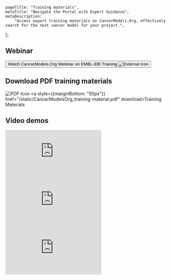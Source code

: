 
[comment]: # "Metadata"
[comment]: # "Page title = h1 in banner"

	pageTitle: "Training materials",
	metaTitle: "Navigate the Portal with Expert Guidance",
	metaDescription:
		"Access expert training materials on CancerModels.Org, effectively search for the next cancer model for your project.",
};

[comment]: # "Page content below"
[comment]: # "Can include html tags"

## Webinar

[comment]: # "Do not break Button line"
<Button color="dark" priority="primary" htmlTag="a" href="https://www.ebi.ac.uk/training/events/guide-identifying-suitable-patient-derived-cancer-models-cancermodelsorg/">Watch CancerModels.Org Webinar on EMBL-EBI Training&nbsp;<img className="d-inline" src="/img/external-icon.svg" title="External Icon" alt="External Icon"/></Button>

## Download PDF training materials
<img className="d-inline" src="/img/pdf-icon.svg" title="PDF Icon" alt="PDF Icon"/>&nbsp;<a style={{marginBottom: "50px"}} href="/static/CancerModelsOrg_training-material.pdf" download>Training Materials</a>

## Video demos
<div style={{ padding:"56.59% 0 0 0",position:"relative", marginBottom: "7vh" }}><iframe src="https://player.vimeo.com/video/913376033?badge=0&amp;autopause=0&amp;player_id=0&amp;app_id=58479" frameborder="0" allow="autoplay; fullscreen; picture-in-picture" style={{ position:"absolute", top:"0", left:"0", width:"100%", height:"100%" }} title="CancerModels.Org - Batch Download Feature"></iframe></div><script src="https://player.vimeo.com/api/player.js"></script>

<div style={{ padding:"56.59% 0 0 0",position:"relative", marginBottom: "7vh" }}><iframe src="https://player.vimeo.com/video/913376355?badge=0&amp;autopause=0&amp;player_id=0&amp;app_id=58479" frameborder="0" allow="autoplay; fullscreen; picture-in-picture" style={{ position:"absolute", top:"0", left:"0", width:"100%", height:"100%" }} title="CancerModels.Org - Feedback Component"></iframe></div><script src="https://player.vimeo.com/api/player.js"></script>

<div style={{ padding:"56.59% 0 0 0",position:"relative" }}><iframe src="https://player.vimeo.com/video/913376508?badge=0&amp;autopause=0&amp;player_id=0&amp;app_id=58479" frameborder="0" allow="autoplay; fullscreen; picture-in-picture" style={{ position:"absolute", top:"0", left:"0", width:"100%", height:"100%" }} title="Portal_SearchTour_1Jan2024"></iframe></div><script src="https://player.vimeo.com/api/player.js"></script>

[comment]: # "End page content - do not edit below this line"

